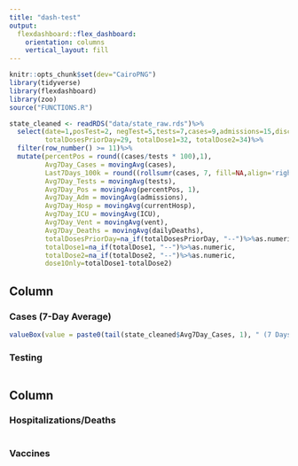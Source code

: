 ```yaml
---
title: "dash-test"
output: 
  flexdashboard::flex_dashboard:
    orientation: columns
    vertical_layout: fill
---
```


```r
knitr::opts_chunk$set(dev="CairoPNG")
library(tidyverse)
library(flexdashboard)
library(zoo)
source("FUNCTIONS.R")
```

```r
state_cleaned <- readRDS("data/state_raw.rds")%>%
  select(date=1,posTest=2, negTest=5,tests=7,cases=9,admissions=15,discharges=17,currentHosp=21,ICU=23,vent=24,dailyDeaths=25,
         totalDosesPriorDay=29, totalDose1=32, totalDose2=34)%>%
  filter(row_number() >= 11)%>%
  mutate(percentPos = round((cases/tests * 100),1),
         Avg7Day_Cases = movingAvg(cases),
         Last7Days_100k = round((rollsumr(cases, 7, fill=NA,align='right')) * (100000/1059361),0),
         Avg7Day_Tests = movingAvg(tests),
         Avg7Day_Pos = movingAvg(percentPos, 1),
         Avg7Day_Adm = movingAvg(admissions),
         Avg7Day_Hosp = movingAvg(currentHosp),
         Avg7Day_ICU = movingAvg(ICU),
         Avg7Day_Vent = movingAvg(vent),
         Avg7Day_Deaths = movingAvg(dailyDeaths),
         totalDosesPriorDay=na_if(totalDosesPriorDay, "--")%>%as.numeric,
         totalDose1=na_if(totalDose1, "--")%>%as.numeric,
         totalDose2=na_if(totalDose2, "--")%>%as.numeric,
         dose1Only=totalDose1-totalDose2)
```


Column {}
---

### Cases (7-Day Average)

```r
valueBox(value = paste0(tail(state_cleaned$Avg7Day_Cases, 1), " (7 Days Ago: ", (state_cleaned$Avg7Day_Cases[nrow(state_cleaned) - 7]), ")"), color=ifelse(tail(state_cleaned$Avg7Day_Cases, 1) < state_cleaned$Avg7Day_Cases[nrow(state_cleaned) - 7], "success", "danger"), icon=ifelse(tail(state_cleaned$Avg7Day_Cases, 1) < state_cleaned$Avg7Day_Cases[nrow(state_cleaned) - 7], "fa-arrow-down", "fa-arrow-up"))
```

### Testing

```r

```

Column {}
---

### Hospitalizations/Deaths

```r

```


### Vaccines

```r

```

